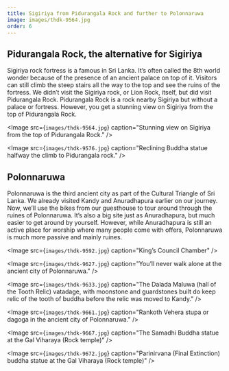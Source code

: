 ```yaml
---
title: Sigiriya from Pidurangala Rock and further to Polonnaruwa
image: images/thdk-9564.jpg
order: 6
---
```


## Pidurangala Rock, the alternative for Sigiriya
Sigiriya rock fortress is a famous in Sri Lanka. It’s often called the 8th world wonder because of the presence of an ancient palace on top of it. Visitors can still climb the steep stairs all the way to the top and see the ruins of the fortress. We didn’t visit the Sigiriya rock, or Lion Rock, itself, but did visit Pidurangala Rock. Pidurangala Rock is a rock nearby Sigiriya but without a palace or fortress. However, you get a stunning view on Sigiriya  from the top of Pidurangala Rock.


<Image
    src={`images/thdk-9564.jpg`}
    caption="Stunning view on Sigiriya from the top of Pidurangala Rock."
/>


<Image
    src={`images/thdk-9576.jpg`}
    caption="Reclining Buddha statue halfway the climb to Pidurangala rock."
/>


## Polonnaruwa
Polonnaruwa is the third ancient city as part of the Cultural Triangle of Sri Lanka. We already visited Kandy and Anuradhapura earlier on our journey. Now, we’ll use the bikes from our guesthouse to tour around through the ruines of Polonnaruwa. It’s also a big site just as Anuradhapura, but much easier to get around by yourself. However, while Anuradhapura is still an active place for worship where many people come with offers, Polonnaruwa is much more passive and mainly ruines.

<Image
    src={`images/thdk-9592.jpg`}
    caption="King’s Council Chamber"
/>

<Image
    src={`images/thdk-9627.jpg`}
    caption="You’ll never walk alone at the ancient city of Polonnaruwa."
/>


<Image
    src={`images/thdk-9633.jpg`}
    caption="The Dalada Maluwa (hall of the Tooth Relic) vatadage, with moonstone and guardstones built do keep relic of the tooth of buddha before the relic was moved to Kandy."
/>


<Image
    src={`images/thdk-9661.jpg`}
    caption="Rankoth Vehera stupa or dagoga in the ancient city of Polonnaruwa."
/>


<Image
    src={`images/thdk-9667.jpg`}
    caption="The Samadhi Buddha statue at the Gal Viharaya (Rock temple)"
/>


<Image
    src={`images/thdk-9672.jpg`}
    caption="Parinirvana (Final Extinction) buddha statue at the Gal Viharaya (Rock temple)"
/>
